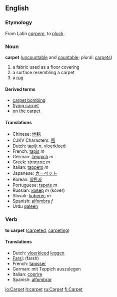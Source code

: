 ==English==
=== Etymology ===
From Latin ''[[carpere]]'', to [[pluck]].

=== Noun ===
'''carpet''' ([[uncountable]] and [[countable]]; plural: [[carpets]])

# a fabric used as a floor covering
# a surface resembling a carpet
# a [[rug]]

====Derived terms====
*[[carpet bombing]]
*[[flying carpet]]
*[[on the carpet]]

==== Translations ====
*Chinese: [[地毯]]
*CJKV Characters: [[毯]]
*Dutch: [[tapijt]] ''n'', [[vloerkleed]]
*French: [[tapis]] ''m''
*German: [[Teppich]] ''m''
*Greek: [[τάπητας]] ''m''
*Italian: [[tappeto]] ''m''
*Japanese: [[カーペット]]
*Korean: [[양탄자]]
*Portuguese: [[tapete]] ''m''
*Russian: [[ковер]] ''m'' (kover)
*Slovak: [[koberec]] ''m''
*Spanish: [[alfombra]] ''f''
*Urdu [[qaleen]]

=== Verb ===
'''to carpet''' ([[carpeted]], [[carpeting]])

====Translations====
*Dutch: [[vloerkleed]] [[leggen]]
*[[Farsi]]: (farsh)
*French: [[tapisser]]
*German: mit Teppich auszulegen
*Italian: [[coprire]]
*Spanish: [[alfombrar]]

[[io:Carpet]]
[[it:carpet]]
[[ru:Carpet]]
[[fi:Carpet]]